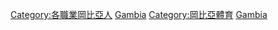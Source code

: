{{Commons cat|Sportspeople from Gambia}}

[[Category:各職業岡比亞人|Category:各職業岡比亞人]]
[[Category:各國運動員|Gambia]]
[[Category:岡比亞體育|Category:岡比亞體育]]
[[Category:非洲運動員|Gambia]]
